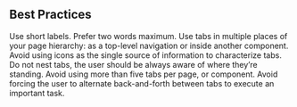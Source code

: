 
<Section direction="row">

## Best Practices

<OrderedList>
  <OrderedListItem>Use short labels. Prefer two words maximum.</OrderedListItem>
  <OrderedListItem>
    Use tabs in multiple places of your page hierarchy: as a top-level
    navigation or inside another component.
  </OrderedListItem>
  <OrderedListItem>
    Avoid using icons as the single source of information to characterize tabs.
  </OrderedListItem>
  <OrderedListItem>
    Do not nest tabs, the user should be always aware of where they’re standing.
  </OrderedListItem>
  <OrderedListItem>
    Avoid using more than five tabs per page, or component.
  </OrderedListItem>
  <OrderedListItem>
    Avoid forcing the user to alternate back-and-forth between tabs to execute
    an important task.
  </OrderedListItem>
</OrderedList>

</Section>

